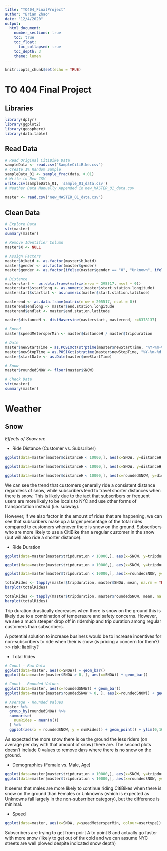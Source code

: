 ```yaml
---
title: "TO404_FinalProject"
author: "Brian Zhao"
date: "12/4/2020"
output: 
  html_document:
    number_sections: true
    toc: true
    toc_float: 
      toc_collapsed: true
    toc_depth: 3
    theme: lumen
---
```


```r
knitr::opts_chunk$set(echo = TRUE)
```

# TO 404 Final Project

## Libraries
```r
library(dplyr)
library(ggplot2)
library(geosphere)
library(data.table)
```

## Read Data
```r
# Read Original CitiBike Data
sampleData <- read.csv("SampleCitiBike.csv")
# Create 1% Random Sample
sampleData_01 <- sample_frac(data, 0.01)
# Write to New CSV
write.csv(sampleData_01, 'sample_01_data.csv')
# Weather Data Manually Appended in new_MASTER_01_data.csv
```

```r
master <- read.csv("new_MASTER_01_data.csv")
```

## Clean Data
```r
# Explore Data
str(master)
summary(master)

# Remove Identifier Column
master$X <- NULL

# Assign Factors
master$bikeid <- as.factor(master$bikeid)
master$gender <- as.factor(master$gender)
master$gender <- as.factor(ifelse(master$gender == "0", "Unknown", ifelse(master$gender == "1", "Male", "Female")))

# Distance
masterstart <- as.data.frame(matrix(nrow = 205517, ncol = 0))
masterstart$startlong <- as.numeric(master$start.station.longitude)
masterstart$startlat <- as.numeric(master$start.station.latitude)

masterend <- as.data.frame(matrix(nrow = 205517, ncol = 0))
masterend$endlong <- master$end.station.longitude
masterend$endlat <- master$end.station.latitude

master$distanceH <- distHaversine(masterstart, masterend, r=6378137)

# Speed
master$speedMetersperMin <- master$distanceH / master$tripduration

# Date
master$newStartTime = as.POSIXct(strptime(master$newStartTime, "%Y-%m-%d %H:%M:%S"))
master$newStopTime = as.POSIXct(strptime(master$newStopTime, "%Y-%m-%d %H:%M:%S"))
master$startDate <- as.Date(master$newStartTime)

# Snow
master$roundedSNOW <- floor(master$SNOW)

# Check Data
str(master)
summary(master)
```

# Weather

## Snow
*Effects of Snow on:*

- Ride Distance (Customer vs. Subscriber)
```r
ggplot(data=master[master$distanceH < 10000,], aes(x=SNOW, y=distanceH, colour=usertype)) + geom_smooth()

ggplot(data=master[master$distanceH < 10000,], aes(x=SNOW, y=distanceH, colour=usertype)) + geom_point(alpha = 0.5) + geom_jitter()

ggplot(data=master[master$distanceH < 10000,], aes(x=roundedSNOW, y=distanceH, colour=usertype)) + geom_point(alpha = 0.5) + geom_jitter()
```

We can see the trend that customers generally ride a consistent distance regardless of snow, while subscribers tend to travel shorter distances when there is snow. This is likely due to the fact that subscribers or frequent users are more likely to be locals to NYC and use other forms of transportation instead (i.e. subway).

However, if we also factor in the amount of rides that are happening, we can see that subscribers make up a larger percentage of the total rides compared to customers whenever there is snow on the ground. Subscribers who are more likely to use a CitiBike than a regular customer in the snow (but will also ride a shorter distance).


- Ride Duration
```r
ggplot(data=master[master$tripduration < 10000,], aes(x=SNOW, y=tripduration, colour=usertype)) + geom_smooth()

ggplot(data=master[master$tripduration < 10000,], aes(x=SNOW, y=tripduration, colour=usertype)) + geom_point(alpha = 0.5) + geom_jitter()

ggplot(data=master[master$tripduration < 10000,], aes(x=roundedSNOW, y=tripduration, colour=usertype)) + geom_point(alpha = 0.5) + geom_jitter()

totalRides <- tapply(master$tripduration, master$SNOW, mean, na.rm = TRUE)
barplot(totalRides)

totalRides <- tapply(master$tripduration, master$roundedSNOW, mean, na.rm = TRUE)
barplot(totalRides)
```

Trip duration drastically decreases when there is snow on the ground this is likely due to a combination of temperature and safety concerns. However, we see a much steeper drop off in ridership and trip duration among regular customers than subscribers.

A potential solution to increase business would be to increase incentives for non-subscribers to ride when their is snow (is pricing a concern for them?) >> risk: liability?


- Total Rides
```r
# Count - Raw Data
ggplot(data=master, aes(x=SNOW)) + geom_bar()
ggplot(data=master[master$SNOW > 0, ], aes(x=SNOW)) + geom_bar()

# Count - Rounded Values
ggplot(data=master, aes(x=roundedSNOW)) + geom_bar()
ggplot(data=master[master$roundedSNOW > 0, ], aes(x=roundedSNOW)) + geom_bar()

# Average - Rounded Values
master %>%
  group_by(roundedSNOW) %>%
  summarise(
    numRides = mean(n())
  ) %>%
  ggplot(aes(x = roundedSNOW, y = numRides)) + geom_point() + ylim(0,1000) + labs(x = "Snow Depth", y = "Average Number of CitiBike Rides")
```

As expected the more snow there is on the ground the less riders (on average per day with that amount of snow) there are. The second plots doesn't include 0 values to remove days where there is no snow on the ground.


- Demographics (Female vs. Male, Age)
```r
ggplot(data=master[master$tripduration < 10000,], aes(x=SNOW, y=tripduration, colour=gender)) + geom_point(alpha = 0.25) + geom_jitter()
ggplot(data=master[master$tripduration < 10000,], aes(x=roundedSNOW, y=tripduration, colour=gender)) + geom_point(alpha = 0.25) + geom_jitter()
```

It seems that males are more likely to continue riding CitiBikes when there is snow on the ground than Females or Unknowns (which is expected as Unknowns fall largely in the non-subscriber category), but the difference is minimal.


- Speed
```r
ggplot(data=master, aes(x=SNOW, y=speedMetersperMin, colour=usertype)) + geom_smooth()
```

Subscribers are trying to get from point A to point B and actually go faster with more snow (likely to get out of the cold and we can assume NYC streets are well plowed despite indicated snow depth)

